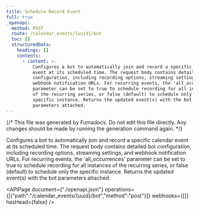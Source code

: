 ```yaml
---
title: Schedule Record Event
full: true
_openapi:
  method: POST
  route: /calendar_events/{uuid}/bot
  toc: []
  structuredData:
    headings: []
    contents:
      - content: >-
          Configures a bot to automatically join and record a specific calendar
          event at its scheduled time. The request body contains detailed bot
          configuration, including recording options, streaming settings, and
          webhook notification URLs. For recurring events, the 'all_occurrences'
          parameter can be set to true to schedule recording for all instances
          of the recurring series, or false (default) to schedule only the
          specific instance. Returns the updated event(s) with the bot
          parameters attached.
---
```


{/* This file was generated by Fumadocs. Do not edit this file directly. Any changes should be made by running the generation command again. */}

Configures a bot to automatically join and record a specific calendar event at its scheduled time. The request body contains detailed bot configuration, including recording options, streaming settings, and webhook notification URLs. For recurring events, the 'all_occurrences' parameter can be set to true to schedule recording for all instances of the recurring series, or false (default) to schedule only the specific instance. Returns the updated event(s) with the bot parameters attached.

<APIPage document={"./openapi.json"} operations={[{"path":"/calendar_events/{uuid}/bot","method":"post"}]} webhooks={[]} hasHead={false} />